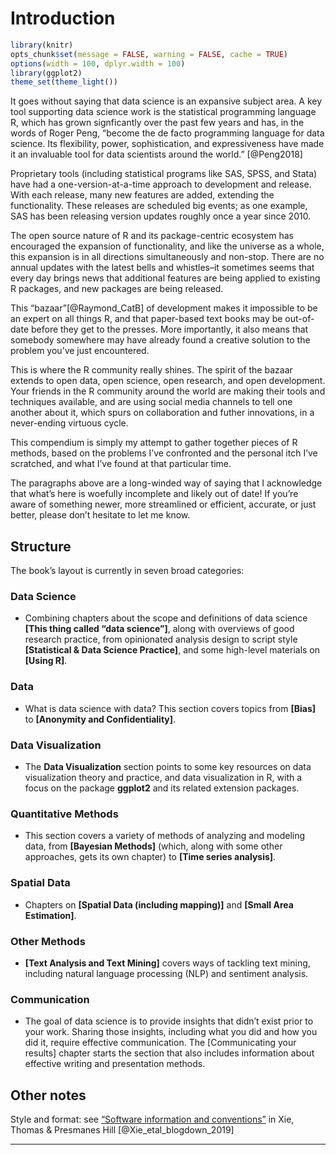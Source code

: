 # Introduction {#introduction}

```r
library(knitr)
opts_chunk$set(message = FALSE, warning = FALSE, cache = TRUE)
options(width = 100, dplyr.width = 100)
library(ggplot2)
theme_set(theme_light())
```

It goes without saying that data science is an expansive subject area. A key tool supporting data science work is the statistical programming language R, which has grown signficantly over the past few years and has, in the words of Roger Peng, "become the de facto programming language for data science. Its flexibility, power, sophistication, and expressiveness have made it an invaluable tool for data scientists around the world." [@Peng2018]

Proprietary tools (including statistical programs like SAS, SPSS, and Stata) have had a one-version-at-a-time approach to development and release. With each release, many new features are added, extending the functionality. These releases are scheduled big events; as one example, SAS has been releasing version updates roughly once a year since 2010.

The open source nature of R and its package-centric ecosystem has encouraged the expansion of functionality, and like the universe as a whole, this expansion is in all directions simultaneously and non-stop. There are no annual updates with the latest bells and whistles--it sometimes seems that every day brings news that additional features are being applied to existing R packages, and new packages are being released.

This "bazaar"[@Raymond_CatB] of development makes it impossible to be an expert on all things R, and that paper-based text books may be out-of-date before they get to the presses. More importantly, it also means that somebody somewhere may have already found a creative solution to the problem you've just encountered.

This is where the R community really shines. The spirit of the bazaar extends to open data, open science, open research, and open development. Your friends in the R community around the world are making their tools and techniques available, and are using social media channels to tell one another about it, which spurs on collaboration and futher innovations, in a never-ending virtuous cycle.

This compendium is simply my attempt to gather together pieces of R methods, based on the problems I've confronted and the personal itch I've scratched, and what I've found at that particular time. 

The paragraphs above are a long-winded way of saying that I acknowledge that what's here is woefully incomplete and likely out of date! If you're aware of something newer, more streamlined or efficient, accurate, or just better, please don't hesitate to let me know.

## Structure

The book's layout is currently in seven broad categories:

### Data Science 

* Combining chapters about the scope and definitions of data science **[This thing called "data science"]**, along with overviews of good research practice, from opinionated analysis design to script style **[Statistical & Data Science Practice]**, and some high-level materials on **[Using R]**.


### Data 

* What is data science with data? This section covers topics from **[Bias]** to **[Anonymity and Confidentiality]**.



### Data Visualization

* The **Data Visualization** section points to some key resources on data visualization theory and practice, and data visualization in R, with a focus on the package **ggplot2** and its related extension packages.



### Quantitative Methods


* This section covers a variety of methods of analyzing and modeling data, from **[Bayesian Methods]** (which, along with some other approaches, gets its own chapter) to **[Time series analysis]**.


### Spatial Data

* Chapters on **[Spatial Data (including mapping)]** and **[Small Area Estimation]**.


### Other Methods

* **[Text Analysis and Text Mining]** covers ways of tackling text mining, including natural language processing (NLP) and sentiment analysis.



### Communication

* The goal of data science is to provide insights that didn't exist prior to your work. Sharing those insights, including what you did and how you did it, require effective communication. The [Communicating your results] chapter starts the section that also includes information about effective writing and presentation methods. 



## Other notes

Style and format: see ["Software information and conventions"](https://bookdown.org/yihui/blogdown/software-info.html) in Xie, Thomas & Presmanes Hill [@Xie_etal_blogdown_2019]


***

